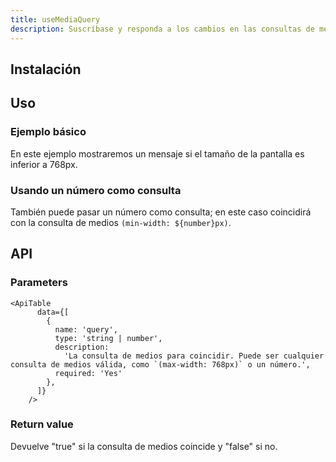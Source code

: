 ```yaml
---
title: useMediaQuery
description: Suscríbase y responda a los cambios en las consultas de medios CSS.
---
```


## Instalación

<Snippet pkg text='@raddix/use-media-query' />

## Uso

### Ejemplo básico

En este ejemplo mostraremos un mensaje si el tamaño de la pantalla es inferior a 768px.

<CodeBlock folder="use-media-query" file="example1.tsx" />

### Usando un número como consulta

También puede pasar un número como consulta; en este caso coincidirá con la consulta de medios `(min-width: ${number}px)`.

<CodeBlock folder="use-media-query" file="example2.tsx" />

## API

### Parameters

    <ApiTable
          data={[
            {
              name: 'query',
              type: 'string | number',
              description:
                'La consulta de medios para coincidir. Puede ser cualquier consulta de medios válida, como `(max-width: 768px)` o un número.',
              required: 'Yes'
            },
          ]}
        />

### Return value

Devuelve "true" si la consulta de medios coincide y "false" si no.
